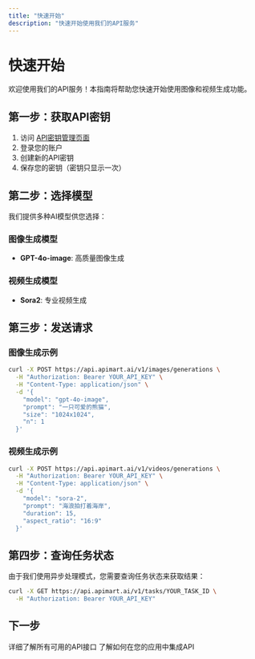 ```yaml
---
title: "快速开始"
description: "快速开始使用我们的API服务"
---
```


# 快速开始

欢迎使用我们的API服务！本指南将帮助您快速开始使用图像和视频生成功能。

## 第一步：获取API密钥

1. 访问 [API密钥管理页面](https://api.apimart.ai/console/token)
2. 登录您的账户
3. 创建新的API密钥
4. 保存您的密钥（密钥只显示一次）

## 第二步：选择模型

我们提供多种AI模型供您选择：

### 图像生成模型
- **GPT-4o-image**: 高质量图像生成

### 视频生成模型
- **Sora2**: 专业视频生成

## 第三步：发送请求

### 图像生成示例

```bash
curl -X POST https://api.apimart.ai/v1/images/generations \
  -H "Authorization: Bearer YOUR_API_KEY" \
  -H "Content-Type: application/json" \
  -d '{
    "model": "gpt-4o-image",
    "prompt": "一只可爱的熊猫",
    "size": "1024x1024",
    "n": 1
  }'
```

### 视频生成示例

```bash
curl -X POST https://api.apimart.ai/v1/videos/generations \
  -H "Authorization: Bearer YOUR_API_KEY" \
  -H "Content-Type: application/json" \
  -d '{
    "model": "sora-2",
    "prompt": "海浪拍打着海岸",
    "duration": 15,
    "aspect_ratio": "16:9"
  }'
```

## 第四步：查询任务状态

由于我们使用异步处理模式，您需要查询任务状态来获取结果：

```bash
curl -X GET https://api.apimart.ai/v1/tasks/YOUR_TASK_ID \
  -H "Authorization: Bearer YOUR_API_KEY"
```

## 下一步

<Card title="查看API文档" icon="book" href="/cn/api-reference/introduction">
  详细了解所有可用的API接口
</Card>

<Card title="开发指南" icon="code" href="/cn/development">
  了解如何在您的应用中集成API
</Card>
